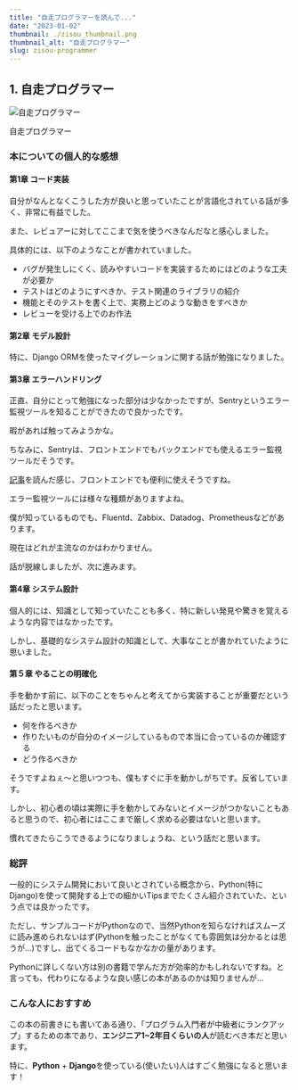 ```yaml
---
title: "自走プログラマーを読んで..."
date: "2023-01-02"
thumbnail: ./zisou_thumbnail.png
thumbnail_alt: "自走プログラマー"
slug: zisou-programmer
---
```



## 1. 自走プログラマー

![自走プログラマー](./zisou.jpg)

<BookLink to="https://amzn.to/3ibUg8C">
  自走プログラマー
</BookLink>

### 本についての個人的な感想

#### 第1章 コード実装

  自分がなんとなくこうした方が良いと思っていたことが言語化されている話が多く、非常に有益でした。

  また、レビュアーに対してここまで気を使うべきなんだなと感心しました。

  <Space mt={3} />

  具体的には、以下のようなことが書かれていました。

  <Space mt={4} />

  - バグが発生しにくく、読みやすいコードを実装するためにはどのような工夫が必要か
  - テストはどのようにすべきか、テスト関連のライブラリの紹介
  - 機能とそのテストを書く上で、実務上どのような動きをすべきか
  - レビューを受ける上でのお作法

#### 第2章 モデル設計

  <Space mt={4} />

  特に、Django ORMを使ったマイグレーションに関する話が勉強になりました。


#### 第3章 エラーハンドリング

  <Space mt={4} />

  正直、自分にとって勉強になった部分は少なかったですが、Sentryというエラー監視ツールを知ることができたので良かったです。
  
  暇があれば触ってみようかな。

  <Space mt={4} />

  ちなみに、Sentryは、フロントエンドでもバックエンドでも使えるエラー監視ツールだそうです。

  [記事](https://zenn.dev/mongolyy/scraps/1f943ee83ffea7)を読んだ感じ、フロントエンドでも便利に使えそうですね。

  エラー監視ツールには様々な種類がありますよね。

  僕が知っているものでも、Fluentd、Zabbix、Datadog、Prometheusなどがあります。

  現在はどれが主流なのかはわかりません。

  <Space mt={4} />

  話が脱線しましたが、次に進みます。

#### 第4章 システム設計

  個人的には、知識として知っていたことも多く、特に新しい発見や驚きを覚えるような内容ではなかったです。

  しかし、基礎的なシステム設計の知識として、大事なことが書かれていたように思いました。

#### 第５章 やることの明確化

  手を動かす前に、以下のことをちゃんと考えてから実装することが重要だという話だったと思います。

  - 何を作るべきか
  - 作りたいものが自分のイメージしているもので本当に合っているのか確認する
  - どう作るべきか
  
  そうですよねぇ〜と思いつつも、僕もすぐに手を動かしがちです。反省しています。

  しかし、初心者の頃は実際に手を動かしてみないとイメージがつかないこともあると思うので、初心者にはここまで厳しく求める必要はないと思います。

  慣れてきたらこうできるようになりましょうね、という話だと思います。

### 総評

一般的にシステム開発において良いとされている概念から、Python(特にDjango)を使って開発する上での細かいTipsまでたくさん紹介されていた、という点では良かったです。

<Space mt={2} />

ただし、サンプルコードがPythonなので、当然Pythonを知らなければスムーズに読み進められないはず(Pythonを触ったことがなくても雰囲気は分かるとは思うが...)ですし、出てくるコードもなかなかの量があります。

Pythonに詳しくない方は別の書籍で学んだ方が効率的かもしれないですね。と言っても、代わりになるような良い感じの本があるのかは知りませんが...



### こんな人におすすめ
  この本の前書きにも書いてある通り、「プログラム入門者が中級者にランクアップ」するための本であり、**エンジニア1~2年目くらいの人**が読むべき本だと思います。 

  特に、**Python** + **Django**を使っている(使いたい)人はすごく勉強になると思います！

 